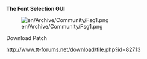 '''The Font Selection GUI'''

[[File:en/Archive/Community/Fsg1.png]]

Download Patch

http://www.tt-forums.net/download/file.php?id=82713